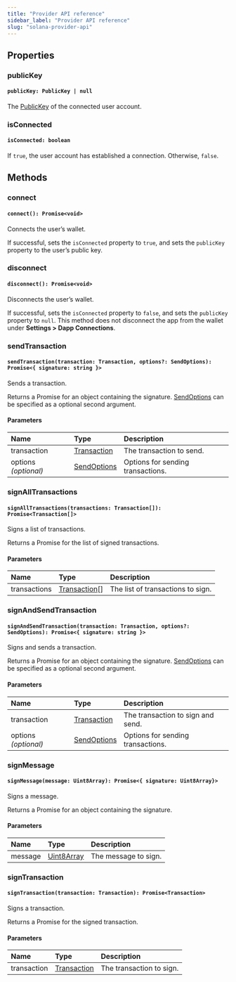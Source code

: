 ```yaml
---
title: "Provider API reference"
sidebar_label: "Provider API reference"
slug: "solana-provider-api"
---
```


## Properties

### publicKey

#### `publicKey: PublicKey | null`

The [PublicKey](https://solana-labs.github.io/solana-web3.js/classes/PublicKey.html) of the connected user account.

### isConnected

#### `isConnected: boolean`

If `true`, the user account has established a connection. Otherwise, `false`.

## Methods

### connect

#### `connect(): Promise<void>`

Connects the user’s wallet.

If successful, sets the `isConnected` property to `true`, and sets the `publicKey` property to the user’s public key.

### disconnect

#### `disconnect(): Promise<void>`

Disconnects the user’s wallet.

If successful, sets the `isConnected` property to `false`, and sets the `publicKey` property to `null`.
<Note>
This method does not disconnect the app from the wallet under **Settings > Dapp Connections**.
</Note>

### sendTransaction

#### `sendTransaction(transaction: Transaction, options?: SendOptions): Promise<{ signature: string }>`

Sends a transaction.

Returns a Promise for an object containing the signature.
<Note>
[SendOptions](https://solana-labs.github.io/solana-web3.js/modules.html#SendOptions) can be specified as a optional second argument.
</Note>

#### Parameters

| Name | Type | Description |
| :--- | :--- | :--- |
| transaction | [Transaction](https://solana-labs.github.io/solana-web3.js/classes/Transaction.html) | The transaction to send. |
| options *(optional)* | [SendOptions](https://solana-labs.github.io/solana-web3.js/modules.html#SendOptions) | Options for sending transactions. |

### signAllTransactions

#### `signAllTransactions(transactions: Transaction[]): Promise<Transaction[]>`

Signs a list of transactions.

Returns a Promise for the list of signed transactions.

#### Parameters

| Name | Type | Description |
| :--- | :--- | :--- |
| transactions | [Transaction](https://solana-labs.github.io/solana-web3.js/classes/Transaction.html)[] | The list of transactions to sign. |

### signAndSendTransaction

#### `signAndSendTransaction(transaction: Transaction, options?: SendOptions): Promise<{ signature: string }>`

Signs and sends a transaction.

Returns a Promise for an object containing the signature.
<Note>
[SendOptions](https://solana-labs.github.io/solana-web3.js/modules.html#SendOptions) can be specified as a optional second argument.
</Note>

#### Parameters

| Name | Type | Description |
| :--- | :--- | :--- |
| transaction | [Transaction](https://solana-labs.github.io/solana-web3.js/classes/Transaction.html) | The transaction to sign and send. |
| options *(optional)* | [SendOptions](https://solana-labs.github.io/solana-web3.js/modules.html#SendOptions) | Options for sending transactions. |

### signMessage

#### `signMessage(message: Uint8Array): Promise<{ signature: Uint8Array}>`

Signs a message.

Returns a Promise for an object containing the signature.

#### Parameters

| Name | Type | Description |
| :--- | :--- | :--- |
| message | [Uint8Array](https://developer.mozilla.org/en-US/docs/Web/JavaScript/Reference/Global_Objects/Uint8Array) | The message to sign. |

### signTransaction

#### `signTransaction(transaction: Transaction): Promise<Transaction>`

Signs a transaction.

Returns a Promise for the signed transaction.

#### Parameters

| Name | Type | Description |
| :--- | :--- | :--- |
| transaction | [Transaction](https://solana-labs.github.io/solana-web3.js/classes/Transaction.html) | The transaction to sign. |

